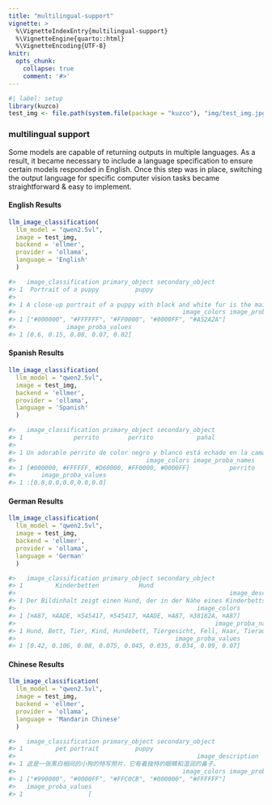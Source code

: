 ```yaml
---
title: "multilingual-support"
vignette: >
  %\VignetteIndexEntry{multilingual-support}
  %\VignetteEngine{quarto::html}
  %\VignetteEncoding{UTF-8}
knitr:
  opts_chunk:
    collapse: true
    comment: '#>'
---
```


```r
#| label: setup
library(kuzco)
test_img <- file.path(system.file(package = "kuzco"), "img/test_img.jpg") 
```


### multilingual support 

Some models are capable of returning outputs in multiple languages. As a result, it became necessary to include a language specification to ensure certain models responded in English. Once this step was in place, switching the output language for specific computer vision tasks became straightforward & easy to implement.    

#### English Results 

```r
llm_image_classification(
  llm_model = "qwen2.5vl", 
  image = test_img, 
  backend = 'ellmer',
  provider = 'ollama',
  language = 'English'
  )
```
```r
#>   image_classification primary_object secondary_object
#> 1  Portrait of a puppy          puppy                 
#>                                                                                                          image_description
#> 1 A close-up portrait of a puppy with black and white fur is the main subject, with a red plaid blanket in the background.
#>                                              image_colors image_proba_names
#> 1 ["#000000", "#FFFFFF", "#FF0000", "#0000FF", "#A52A2A"]                  
#>              image_proba_values
#> 1 [0.6, 0.15, 0.08, 0.07, 0.02]
```

#### Spanish Results 

```r
llm_image_classification(
  llm_model = "qwen2.5vl", 
  image = test_img, 
  backend = 'ellmer',
  provider = 'ollama',
  language = 'Spanish'
  )
```
```r
#>   image_classification primary_object secondary_object
#> 1              perrito        perrito            pañal
#>                                                                                                                                                                                   image_description
#> 1 Un adorable perrito de color negro y blanco está echado en la cama. El perrito está mirando directamente a la cámara. Se ven texturas sutiles en el pelaje y un fondo de colcha de cuadros rojos.
#>                                    image_colors image_proba_names
#> 1 [#000000, #FFFFFF, #D60000, #FF0000, #0000FF]           perrito
#>       image_proba_values
#> 1 :[0.8,0.0,0.0,0.0,0.0]
```

#### German Results 

```r
llm_image_classification(
  llm_model = "qwen2.5vl", 
  image = test_img, 
  backend = 'ellmer',
  provider = 'ollama',
  language = 'German'
  )
```
```r
#>   image_classification primary_object secondary_object
#> 1         Kinderbetten           Hund                 
#>                                                           image_description
#> 1 Der Bildinhalt zeigt einen Hund, der in der Nähe eines Kinderbetts liegt.
#>                                                  image_colors
#> 1 [⌘A87, ⌘AADE, ⌘545417, ⌘545417, ⌘AADE, ⌘A87, ⌘38182A, ⌘A87]
#>                                                       image_proba_names
#> 1 Hund, Bett, Tier, Kind, Hundebett, Tiergesicht, Fell, Haar, Tieraugen
#>                                            image_proba_values
#> 1 [0.42, 0.106, 0.08, 0.075, 0.045, 0.035, 0.034, 0.09, 0.07]
```
#### Chinese Results 

```r
llm_image_classification(
  llm_model = "qwen2.5vl", 
  image = test_img, 
  backend = 'ellmer',
  provider = 'ollama',
  language = 'Mandarin Chinese'
  )
```
```r
#>   image_classification primary_object secondary_object
#> 1         pet portrait          puppy                 
#>                                                  image_description
#> 1 这是一张黑白相间的小狗的特写照片，它有着独特的眼睛和湿润的鼻子。
#>                                              image_colors image_proba_names
#> 1 ["#990000", "#0000FF", "#FFC0CB", "#000000", "#FFFFFF"]                 [
#>   image_proba_values
#> 1                  [
```
